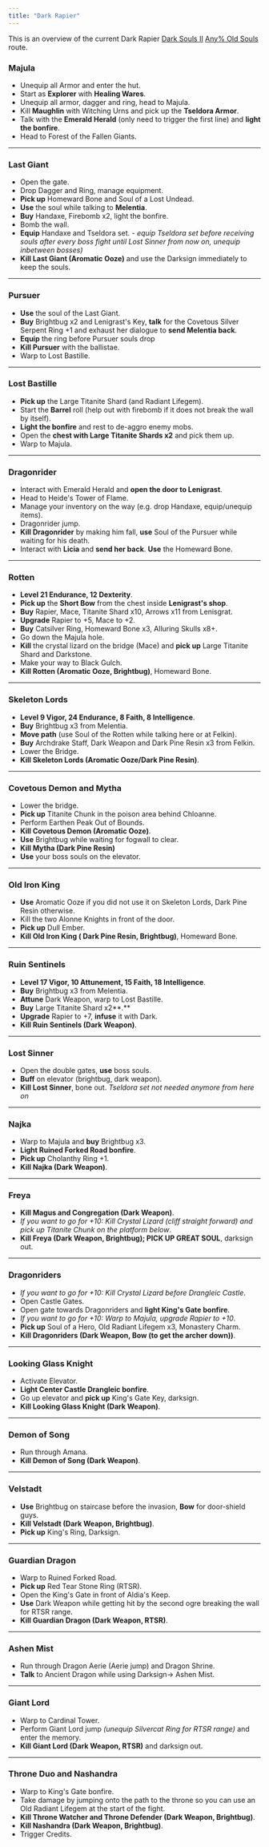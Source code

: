 ```yaml
---
title: "Dark Rapier"
---
```


This is an overview of the current Dark Rapier [Dark Souls II](/darksouls2) [Any% Old Souls](/darksouls2/any-old-souls) route.

### Majula

- Unequip all Armor and enter the hut.
- Start as **Explorer** with **Healing Wares**.
- Unequip all armor, dagger and ring, head to Majula.
- Kill **Maughlin** with Witching Urns and pick up the **Tseldora Armor**.
- Talk with the **Emerald Herald** (only need to trigger the first line) and **light the bonfire**.
- Head to Forest of the Fallen Giants.

---

### Last Giant

- Open the gate.
- Drop Dagger and Ring, manage equipment.
- **Pick up** Homeward Bone and Soul of a Lost Undead.
- **Use** the soul while talking to **Melentia**.
- **Buy** Handaxe, Firebomb x2, light the bonfire.
- Bomb the wall.
- **Equip** Handaxe and Tseldora set. _- equip Tseldora set before receiving souls after every boss fight until Lost Sinner from now on, unequip inbetween bosses)_
- **Kill Last Giant (Aromatic Ooze)** and use the Darksign immediately to keep the souls.

---

### Pursuer

- **Use** the soul of the Last Giant.
- **Buy** Brightbug x2 and Lenigrast's Key, **talk** for the Covetous Silver Serpent Ring +1 and exhaust her dialogue to **send Melentia back**.
- **Equip** the ring before Pursuer souls drop
- **Kill Pursuer** with the ballistae.
- Warp to Lost Bastille.

---

### Lost Bastille

- **Pick up** the Large Titanite Shard (and Radiant Lifegem).
- Start the **Barrel** roll (help out with firebomb if it does not break the wall by itself).
- **Light the bonfire** and rest to de-aggro enemy mobs.
- Open the **chest with Large Titanite Shards x2** and pick them up.
- Warp to Majula.

---

### Dragonrider

- Interact with Emerald Herald and **open the door to Lenigrast**.
- Head to Heide's Tower of Flame.
- Manage your inventory on the way (e.g. drop Handaxe, equip/unequip items).
- Dragonrider jump.
- **Kill Dragonrider** by making him fall, **use** Soul of the Pursuer while waiting for his death.
- Interact with **Licia** and **send her back**. **Use** the Homeward Bone.

---

### Rotten

- **Level 21 Endurance, 12 Dexterity**.
- **Pick up** the **Short Bow** from the chest inside **Lenigrast's shop**.
- **Buy** Rapier, Mace, Titanite Shard x10, Arrows x11 from Lenisgrat.
- **Upgrade** Rapier to +5, Mace to +2.
- **Buy** Catsilver Ring, Homeward Bone x3, Alluring Skulls x8+.
- Go down the Majula hole.
- **Kill** the crystal lizard on the bridge (Mace) and **pick up** Large Titanite Shard and Darkstone.
- Make your way to Black Gulch.
- **Kill Rotten (Aromatic Ooze, Brightbug)**, Homeward Bone.

---

### Skeleton Lords

- **Level 9 Vigor, 24 Endurance, 8 Faith, 8 Intelligence**.
- **Buy** Brightbug x3 from Melentia.
- **Move path** (use Soul of the Rotten while talking here or at Felkin).
- **Buy** Archdrake Staff, Dark Weapon and Dark Pine Resin x3 from Felkin.
- Lower the Bridge.
- **Kill Skeleton Lords (Aromatic Ooze/Dark Pine Resin)**.

---

### Covetous Demon and Mytha

- Lower the bridge.
- **Pick up** Titanite Chunk in the poison area behind Chloanne.
- Perform Earthen Peak Out of Bounds.
- **Kill Covetous Demon (Aromatic Ooze)**.
- **Use** Brightbug while waiting for fogwall to clear.
- **Kill Mytha (Dark Pine Resin)**
- **Use** your boss souls on the elevator.

---

### Old Iron King

- **Use** Aromatic Ooze if you did not use it on Skeleton Lords, Dark Pine Resin otherwise.
- Kill the two Alonne Knights in front of the door.
- **Pick up** Dull Ember.
- **Kill Old Iron King ( Dark Pine Resin, Brightbug)**, Homeward Bone.

---

### Ruin Sentinels

- **Level 17 Vigor, 10 Attunement, 15 Faith, 18 Intelligence**.
- **Buy** Brightbug x3 from Melentia.
- **Attune** Dark Weapon, warp to Lost Bastille.
- **Buy** Large Titanite Shard x2**.**
- **Upgrade** Rapier to +7, **infuse** it with Dark.
- **Kill Ruin Sentinels (Dark Weapon)**.

---

### Lost Sinner

- Open the double gates, **use** boss souls.
- **Buff** on elevator (brightbug, dark weapon).
- **Kill Lost Sinner**, bone out. _Tseldora set not needed anymore from here on_

---

### Najka

- Warp to Majula and **buy** Brightbug x3.
- **Light Ruined Forked Road bonfire**.
- **Pick up** Cholanthy Ring +1.
- **Kill Najka (Dark Weapon)**.

---

### Freya

- **Kill Magus and Congregation (Dark Weapon)**.
- _If you want to go for +10: Kill Crystal Lizard (cliff straight forward) and pick up Titanite Chunk on the platform below_.
- **Kill Freya (Dark Weapon, Brightbug); PICK UP GREAT SOUL**, darksign out.

---

### Dragonriders

- _If you want to go for +10: Kill Crystal Lizard before Drangleic Castle_.
- Open Castle Gates.
- Open gate towards Dragonriders and **light King's Gate bonfire**.
- _If you want to go for +10: Warp to Majula, upgrade Rapier to +10_.
- **Pick up** Soul of a Hero, Old Radiant Lifegem x3, Monastery Charm.
- **Kill Dragonriders (Dark Weapon, Bow (to get the archer down))**.

---

### Looking Glass Knight

- Activate Elevator.
- **Light Center Castle Drangleic bonfire**.
- Go up elevator and **pick up** King's Gate Key, darksign.
- **Kill Looking Glass Knight (Dark Weapon)**.

---

### Demon of Song

- Run through Amana.
- **Kill Demon of Song (Dark Weapon)**.

---

### Velstadt

- **Use** Brightbug on staircase before the invasion, **Bow** for door-shield guys.
- **Kill Velstadt (Dark Weapon, Brightbug)**.
- **Pick up** King's Ring, Darksign.

---

### Guardian Dragon

- Warp to Ruined Forked Road.
- **Pick up** Red Tear Stone Ring (RTSR).
- Open the King's Gate in front of Aldia's Keep.
- **Use** Dark Weapon while getting hit by the second ogre breaking the wall for RTSR range.
- **Kill Guardian Dragon (Dark Weapon, RTSR)**.

---

### Ashen Mist

- Run through Dragon Aerie (Aerie jump) and Dragon Shrine.
- **Talk** to Ancient Dragon while using Darksign-> Ashen Mist.

---

### Giant Lord

- Warp to Cardinal Tower.
- Perform Giant Lord jump _(unequip Silvercat Ring for RTSR range)_ and enter the memory.
- **Kill Giant Lord (Dark Weapon, RTSR)** and darksign out.

---

### Throne Duo and Nashandra

- Warp to King's Gate bonfire.
- Take damage by jumping onto the path to the throne so you can use an Old Radiant Lifegem at the start of the fight.
- **Kill Throne Watcher and Throne Defender (Dark Weapon, Brightbug)**.
- **Kill Nashandra (Dark Weapon, Brightbug)**.
- Trigger Credits.